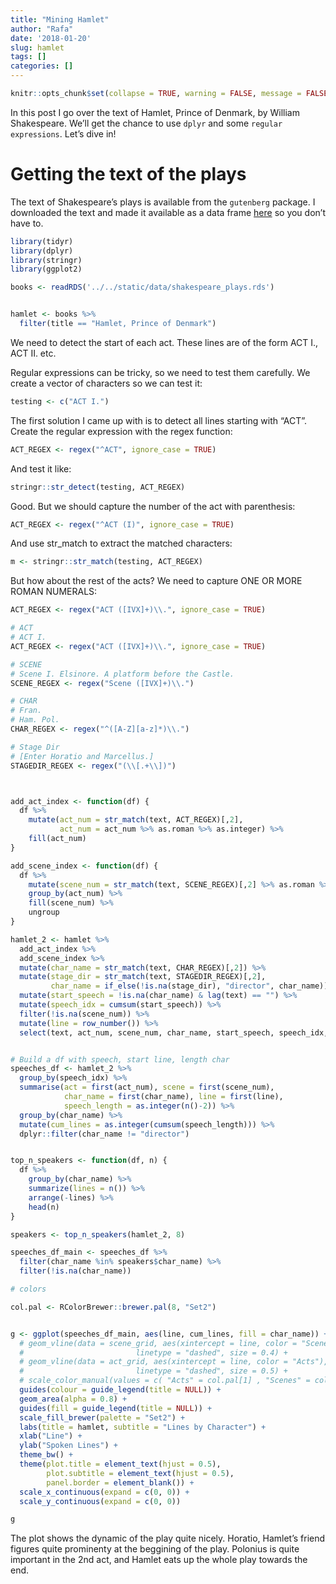 ```yaml
---
title: "Mining Hamlet"
author: "Rafa"
date: '2018-01-20'
slug: hamlet
tags: []
categories: []
---
```



```r
knitr::opts_chunk$set(collapse = TRUE, warning = FALSE, message = FALSE)
```


In this post I go over the text of Hamlet, Prince of Denmark, by William Shakespeare. We'll get the chance to use `dplyr` and some `regular expressions`. Let's dive in!

# Getting the text of the plays

The text of Shakespeare's plays is available from the `gutenberg` package. I downloaded the text and made it available as a data frame [here](https://github.com/rlabuonora/text_mining/blob/master/data/shakespeare_plays.rds) so you don't have to.



```r
library(tidyr)
library(dplyr)
library(stringr)
library(ggplot2)

books <- readRDS('../../static/data/shakespeare_plays.rds')


hamlet <- books %>%  
  filter(title == "Hamlet, Prince of Denmark")

```

We need to detect the start of each act. These lines are of the form ACT I., ACT II. etc.

Regular expressions can be tricky, so we need to test them carefully. We create a vector of characters so we can test it:
  
```r
testing <- c("ACT I.")
```

The first solution I came up with is to detect all lines starting with "ACT". Create the regular expression with the regex function:

```r
ACT_REGEX <- regex("^ACT", ignore_case = TRUE)
```

And test it like:
  
  
```r
stringr::str_detect(testing, ACT_REGEX)
```
  

Good. But we should capture the number of the act with parenthesis:
  
```r
ACT_REGEX <- regex("^ACT (I)", ignore_case = TRUE)
```
  
And use str_match to extract the matched characters:
  
```r
m <- stringr::str_match(testing, ACT_REGEX)
```

But how about the rest of the acts? We need to capture ONE OR MORE ROMAN NUMERALS:
  
```r
ACT_REGEX <- regex("ACT ([IVX]+)\\.", ignore_case = TRUE)

```




```r


# ACT
# ACT I.
ACT_REGEX <- regex("ACT ([IVX]+)\\.", ignore_case = TRUE)

# SCENE
# Scene I. Elsinore. A platform before the Castle.
SCENE_REGEX <- regex("Scene ([IVX]+)\\.")

# CHAR
# Fran.
# Ham. Pol.
CHAR_REGEX <- regex("^([A-Z][a-z]*)\\.")

# Stage Dir
# [Enter Horatio and Marcellus.]
STAGEDIR_REGEX <- regex("(\\[.+\\])")



add_act_index <- function(df) {
  df %>% 
    mutate(act_num = str_match(text, ACT_REGEX)[,2],
           act_num = act_num %>% as.roman %>% as.integer) %>% 
    fill(act_num)
}

add_scene_index <- function(df) {
  df %>% 
    mutate(scene_num = str_match(text, SCENE_REGEX)[,2] %>% as.roman %>% as.integer) %>% 
    group_by(act_num) %>% 
    fill(scene_num) %>% 
    ungroup
}

hamlet_2 <- hamlet %>% 
  add_act_index %>% 
  add_scene_index %>%
  mutate(char_name = str_match(text, CHAR_REGEX)[,2]) %>% 
  mutate(stage_dir = str_match(text, STAGEDIR_REGEX)[,2],
         char_name = if_else(!is.na(stage_dir), "director", char_name)) %>%
  mutate(start_speech = !is.na(char_name) & lag(text) == "") %>%
  mutate(speech_idx = cumsum(start_speech)) %>% 
  filter(!is.na(scene_num)) %>% 
  mutate(line = row_number()) %>% 
  select(text, act_num, scene_num, char_name, start_speech, speech_idx, line)


# Build a df with speech, start line, length char
speeches_df <- hamlet_2 %>% 
  group_by(speech_idx) %>% 
  summarise(act = first(act_num), scene = first(scene_num), 
            char_name = first(char_name), line = first(line),
            speech_length = as.integer(n()-2)) %>% 
  group_by(char_name) %>% 
  mutate(cum_lines = as.integer(cumsum(speech_length))) %>% 
  dplyr::filter(char_name != "director")


top_n_speakers <- function(df, n) {
  df %>% 
    group_by(char_name) %>% 
    summarize(lines = n()) %>% 
    arrange(-lines) %>% 
    head(n)
}

speakers <- top_n_speakers(hamlet_2, 8)

speeches_df_main <- speeches_df %>% 
  filter(char_name %in% speakers$char_name) %>% 
  filter(!is.na(char_name))

# colors

col.pal <- RColorBrewer::brewer.pal(8, "Set2")


g <- ggplot(speeches_df_main, aes(line, cum_lines, fill = char_name)) + 
  # geom_vline(data = scene_grid, aes(xintercept = line, color = "Scenes"),
  #                         linetype = "dashed", size = 0.4) +
  # geom_vline(data = act_grid, aes(xintercept = line, color = "Acts"),
  #                         linetype = "dashed", size = 0.5) +
  # scale_color_manual(values = c( "Acts" = col.pal[1] , "Scenes" = col.pal[2])) +
  guides(colour = guide_legend(title = NULL)) +
  geom_area(alpha = 0.8) + 
  guides(fill = guide_legend(title = NULL)) +
  scale_fill_brewer(palette = "Set2") + 
  labs(title = hamlet, subtitle = "Lines by Character") + 
  xlab("Line") + 
  ylab("Spoken Lines") +
  theme_bw() + 
  theme(plot.title = element_text(hjust = 0.5),
        plot.subtitle = element_text(hjust = 0.5),
        panel.border = element_blank()) +
  scale_x_continuous(expand = c(0, 0)) + 
  scale_y_continuous(expand = c(0, 0))

g

```
The plot shows the dynamic of the play quite nicely. Horatio, Hamlet's friend figures quite prominenty
at the beggining of the play. Polonius is quite important in the 2nd act, and Hamlet eats up the whole
play towards the end.
